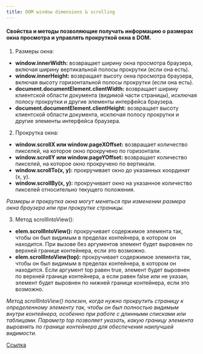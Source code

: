 ```yaml
---
title: DOM window dimensions & scrolling
---
```


#### Cвойства и методы позволяющие получать информацию о размерах окна просмотра и управлять прокруткой окна в DOM.

1. Размеры окна:

- **window.innerWidth:** возвращает ширину окна просмотра браузера, включая ширину вертикальной полосы прокрутки (если она есть).
- **window.innerHeight:** возвращает высоту окна просмотра браузера, включая высоту горизонтальной полосы прокрутки (если она есть).
- **document.documentElement.clientWidth:** возвращает ширину клиентской области документа (видимой части страницы), исключая полосу прокрутки и другие элементы интерфейса браузера.
- **document.documentElement.clientHeight:** возвращает высоту клиентской области документа, исключая полосу прокрутки и другие элементы интерфейса браузера.

2. Прокрутка окна:

- **window.scrollX или window.pageXOffset:** возвращает количество пикселей, на которое окно прокручено по горизонтали.
- **window.scrollY или window.pageYOffset:** возвращает количество пикселей, на которое окно прокручено по вертикали.
- **window.scrollTo(x, y):** прокручивает окно до указанных координат (x, y).
- **window.scrollBy(x, y):** прокручивает окно на указанное количество пикселей относительно текущего положения.

_Размеры и прокрутка окна могут меняться при изменении размера окна браузера или при прокрутке страницы._

3. Метод scrollIntoView():

- **elem.scrollIntoView():** прокручивает содержимое элемента так, чтобы он был видимым в пределах контейнера, в котором он находится. При вызове без аргументов элемент будет выровнен по верхней границе контейнера, если это возможно.
- **elem.scrollIntoView(top):** прокручивает содержимое элемента так, чтобы он был видимым в пределах контейнера, в котором он находится. Если аргумент top равен true, элемент будет выровнен по верхней границе контейнера, а если равен false или не указан, элемент будет выровнен по нижней границе контейнера, если это возможно.

_Метод scrollIntoView() полезен, когда нужно прокрутить страницу к определенному элементу так, чтобы он был полностью видимым внутри контейнера, особенно при работе с длинными списками или таблицами. Параметр top позволяет указать, какую границу элемента выровнять по границе контейнера для обеспечения наилучшей видимости._

[Ссылка](https://learn.javascript.ru/size-and-scroll-window)
